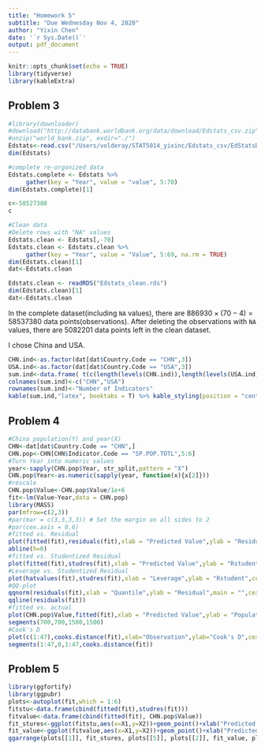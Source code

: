 ```yaml
---
title: "Homework 5"
subtitle: "Due Wednesday Nov 4, 2020"
author: "Yixin Chen"
date: '`r Sys.Date()`'
output: pdf_document
---
```


```r
knitr::opts_chunk$set(echo = TRUE)
library(tidyverse)
library(kableExtra)
```

## Problem 3

```r
#library(downloader)
#download("http://databank.worldbank.org/data/download/Edstats_csv.zip",dest="Edstats_csv.zip")
#unzip("world_bank.zip", exdir="./")
Edstats<-read.csv("/Users/volderay/STAT5014_yixinc/Edstats_csv/EdStatsData.csv")
dim(Edstats)
```
```r
#complete re-organized data
Edstats.complete <- Edstats %>% 
     gather(key = "Year", value = "value", 5:70)
dim(Edstats.complete)[1]
```

```r
c<-58527380
c
```

```r
#Clean data
#Delete rows with "NA" values
Edstats.clean <- Edstats[,-70]
Edstats.clean <- Edstats.clean %>% 
     gather(key = "Year", value = "Value", 5:69, na.rm = TRUE)
dim(Edstats.clean)[1]
dat<-Edstats.clean
```

```r
Edstats.clean <- readRDS("Edstats_clean.rds")
dim(Edstats.clean)[1]
dat<-Edstats.clean
```

In the complete dataset(including `NA` values), there are $886930\times (70-4) = 58537380$ data points(observations). After deleting the observations with `NA` values, there are 5082201 data points left in the clean dataset.

I chose China and USA.

```r
CHN.ind<-as.factor(dat[dat$Country.Code == "CHN",3])
USA.ind<-as.factor(dat[dat$Country.Code == "USA",3])
sum.ind<-data.frame( t(c(length(levels(CHN.ind)),length(levels(USA.ind)))) )
colnames(sum.ind)<-c("CHN","USA")
rownames(sum.ind)<-"Number of Indicators"
kable(sum.ind,"latex", booktabs = T) %>% kable_styling(position = "center")
```


## Problem 4

```r
#China population(Y) and year(X)
CHN<-dat[dat$Country.Code == "CHN",]
CHN.pop<-CHN[CHN$Indicator.Code == "SP.POP.TOTL",5:6]
#Turn Year into numeric values
year<-sapply(CHN.pop$Year, str_split,pattern = "X")
CHN.pop$Year<-as.numeric(sapply(year, function(x){x[2]})) 
#rescale
CHN.pop$Value<-CHN.pop$Value/1e+6 
fit<-lm(Value~Year,data = CHN.pop)
library(MASS)
par(mfrow=c(2,3))
#par(mar = c(3,3,3,3)) # Set the margin on all sides to 2
#par(cex.axis = 0.6)
#fitted vs. Residual
plot(fitted(fit),residuals(fit),xlab = "Predicted Value",ylab = "Residual",cex=0.8)
abline(h=0)
#fitted vs. Studentized Residual
plot(fitted(fit),studres(fit),xlab = "Predicted Value",ylab = "Rstudent",cex=0.8)
#Leverage vs. Studentized Residual
plot(hatvalues(fit),studres(fit),xlab = "Leverage",ylab = "Rstudent",cex=0.8)
#QQ-plot
qqnorm(residuals(fit),xlab = "Quantile",ylab = "Residual",main = "",cex=0.8)
qqline(residuals(fit))
#fitted vs. actual
plot(CHN.pop$Value,fitted(fit),xlab = "Predicted Value",ylab = "Population(million)",xlim = c(800,1400),ylim = c(800,1400),cex=0.8)
segments(700,700,1500,1500)
#Cook's D
plot(c(1:47),cooks.distance(fit),xlab="Observation",ylab="Cook's D",cex=0.8)
segments(1:47,0,1:47,cooks.distance(fit))
```

## Problem 5

```r
library(ggfortify)
library(ggpubr)
plots<-autoplot(fit,which = 1:6)
fitstu<-data.frame(cbind(fitted(fit),studres(fit)))
fitvalue<-data.frame(cbind(fitted(fit), CHN.pop$Value))
fit_stures<-ggplot(fitstu,aes(x=X1,y=X2))+geom_point()+xlab("Predicted Value")+ylab("Rstudent")+ggtitle("Rstudent vs Fitted")
fit_value<-ggplot(fitvalue,aes(x=X1,y=X2))+geom_point()+xlab("Predicted Value")+ylab("Population(million)")+ggtitle("Y vs Fitted")
ggarrange(plots[[1]], fit_stures, plots[[5]], plots[[2]], fit_value, plots[[4]],nrow = 2,ncol = 3)
```

